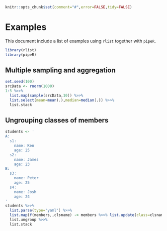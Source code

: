 <!--
%\VignetteEngine{knitr}
%\VignetteIndexEntry{Examples}
-->

```r
knitr::opts_chunk$set(comment="#",error=FALSE,tidy=FALSE)
```

# Examples

This document include a list of examples using `rlist` together with `pipeR`.

```r
library(rlist)
library(pipeR)
```

## Multiple sampling and aggregation

```r
set.seed(100)
srcData <- rnorm(1000)
1:5 %>>% 
  list.map(sample(srcData,10)) %>>% 
  list.select(mean=mean(.),median=median(.)) %>>% 
  list.stack
```

## Ungrouping classes of members

```r
students <- '
A:
  s1:
    name: Ken
    age: 25
  s2:
    name: James
    age: 23
B:
  s3:
    name: Peter
    age: 25
  s4:
    name: Josh
    age: 24
'
students %>>%
  list.parse(type="yaml") %>>%
  list.map(f(members,,clsname) -> members %>>% list.update(class=clsname)) %>>%
  list.ungroup %>>%
  list.stack
```

